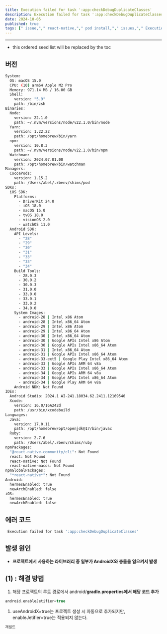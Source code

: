 ```yaml
---
title: Execution failed for task ':app:checkDebugDuplicateClasses'
description: Execution failed for task ':app:checkDebugDuplicateClasses'
date: 2024-10-05
published: true
tags: [" issue,"," react-native,"," pod install,"," issues,"," Execution failed for task ':app:checkDebugDuplicateClasses'"," 에러,"]
---
```



---

* this ordered seed list will be replaced by the toc 

## 버전

```bash
System:
  OS: macOS 15.0
  CPU: (10) arm64 Apple M2 Pro
  Memory: 971.14 MB / 16.00 GB
  Shell:
    version: "5.9"
    path: /bin/zsh
Binaries:
  Node:
    version: 22.1.0
    path: ~/.nvm/versions/node/v22.1.0/bin/node
  Yarn:
    version: 1.22.22
    path: /opt/homebrew/bin/yarn
  npm:
    version: 10.8.3
    path: ~/.nvm/versions/node/v22.1.0/bin/npm
  Watchman:
    version: 2024.07.01.00
    path: /opt/homebrew/bin/watchman
Managers:
  CocoaPods:
    version: 1.15.2
    path: /Users/abel/.rbenv/shims/pod
SDKs:
  iOS SDK:
    Platforms:
      - DriverKit 24.0
      - iOS 18.0
      - macOS 15.0
      - tvOS 18.0
      - visionOS 2.0
      - watchOS 11.0
  Android SDK:
    API Levels:
      - "28"
      - "29"
      - "30"
      - "31"
      - "33"
      - "33"
      - "34"
    Build Tools:
      - 28.0.3
      - 30.0.2
      - 30.0.3
      - 31.0.0
      - 33.0.0
      - 33.0.1
      - 33.0.2
      - 34.0.0
    System Images:
      - android-28 | Intel x86 Atom
      - android-28 | Intel x86_64 Atom
      - android-29 | Intel x86 Atom
      - android-29 | Intel x86_64 Atom
      - android-30 | Intel x86_64 Atom
      - android-30 | Google APIs Intel x86 Atom
      - android-30 | Google APIs Intel x86_64 Atom
      - android-31 | Intel x86_64 Atom
      - android-31 | Google APIs Intel x86_64 Atom
      - android-33-ext5 | Google Play Intel x86_64 Atom
      - android-33 | Google APIs ARM 64 v8a
      - android-33 | Google APIs Intel x86_64 Atom
      - android-34 | Google APIs ARM 64 v8a
      - android-34 | Google APIs Intel x86_64 Atom
      - android-34 | Google Play ARM 64 v8a
    Android NDK: Not Found
IDEs:
  Android Studio: 2024.1 AI-241.18034.62.2411.12169540
  Xcode:
    version: 16.0/16A242d
    path: /usr/bin/xcodebuild
Languages:
  Java:
    version: 17.0.11
    path: /opt/homebrew/opt/openjdk@17/bin/javac
  Ruby:
    version: 2.7.6
    path: /Users/abel/.rbenv/shims/ruby
npmPackages:
  "@react-native-community/cli": Not Found
  react: Not Found
  react-native: Not Found
  react-native-macos: Not Found
npmGlobalPackages:
  "*react-native*": Not Found
Android:
  hermesEnabled: true
  newArchEnabled: false
iOS:
  hermesEnabled: true
  newArchEnabled: false

```

## 에러 코드

```bash
 Execution failed for task ':app:checkDebugDuplicateClasses'
```

## 발생 원인

- **프로젝트에서 사용하는 라이브러리 중 일부가 AndroidX와 충돌을 일으켜서 발생**

## (1) : 해결 방법

1. 해당 프로젝트의 루트 경로에서 android/**gradle.properties에서 해당 코드 추가**

```kotlin
android.enableJetifier=true
```

1. useAndroidX=true는 프로젝트 생성 시 자동으로 추가되지만, enableJetifier=true는 적용되지 않는다.

```lua
재빌드
```
